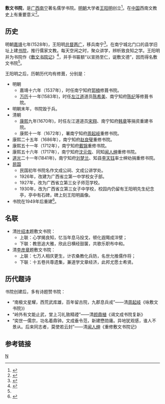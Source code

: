 '''敷文书院'''，是[[广西|广西]][[南宁|南宁]]著名儒学书院。[[明朝|明朝]]大学者[[王阳明|王阳明]]创立<ref >{{cite web |url=http://www.hzwang.com.cn/display.asp?id=1160 |title=王阳明和他留下的书院 |publisher=南宁新闻网 |author=李宗文 |accessdate=2014-09-18 |language=zh-CN |archive-url=https://web.archive.org/web/20160304230316/http://www.hzwang.com.cn/display.asp?id=1160 |archive-date=2016-03-04 |dead-url=yes }}</ref>。在[[中国|中国]]西南文教史上有重要意义<ref name="fuwen">{{cite journal |author=孙先英 覃明 |title=敷文书院与王守仁的书院教育思想在广西的传播及影响 |journal=广西社会科学 |volume=第3期 |issue=总第177期 |pages=25-9 |year=2010 |language=zh-CN}}</ref>。

==历史==

明朝[[嘉靖|嘉靖]]七年(1528年)，王阳明[[总督|总督]][[两广|两广]]，移兵南宁<ref >{{cite web |url=http://bj.crntt.com/crn-webapp/cbspub/secDetail.jsp?bookid=44461&secid=44490 |title=广西南宁现存有关王阳明石刻及相关问题探讨 |publisher=中国评论 |accessdate=2014-09-18 |language=zh-CN |archive-date=2017-09-15 |archive-url=https://web.archive.org/web/20170915125042/http://bj.crntt.com/crn-webapp/cbspub/secDetail.jsp?bookid=44461&secid=44490 |dead-url=no }}</ref>。在南宁城北门口的县学旧址上建[[书院|书院]]，推行儒家文教。每天空闲之时，聚众讲学，辨析致良知之学。王阳明并为书院作《[[敷文书院记|敷文书院记]]》<ref >{{cite web |url=http://ymwh.gyu.cn/info/1018/1405.htm |title=王阳明与敷文书院 |publisher=贵阳学院 |author=阳明学与地方文化研究中心 |date=2007-11-07 |accessdate=2014-09-18 |language=zh-CN |archive-date=2019-05-15 |archive-url=https://web.archive.org/web/20190515011119/http://ymwh.gyu.cn/info/1018/1405.htm |dead-url=yes }}</ref>，并手书匾额“以宣扬至仁，诞敷文德”，因而得名敷文书院<ref name="fuwen"/>。

王阳明之后，历朝历代均有修葺，分别是：
* 明朝
** 嘉靖十六年（1537年），时任南宁知府[[郭楠|郭楠]]修葺书院。
** [[万历|万历]]十一年(1583年)，时任[[左江道|左江道]]道员[[陈希美|陈希美]]、南宁知府[[陈纪|陈纪]]等修葺书院。
* 明朝末年，书院毁于兵。
* 清朝
** [[康熙|康熙]]九年(1670年)，时任左江道道员[[宋翔|宋翔]]、南宁知府[[韩章|韩章]]等捐资重建书院。
** 康熙十一年（1672年），署南宁知府[[周起岐|周起岐]]重修书院。
* 康熙二十五年（1686年），南宁知府[[赵良璧|赵良璧]]重修书院。
* 康熙五十一年（1712年），南宁知府[[戴锦|戴锦]]重修书院。
* 康熙五十六年（1717年），南宁知府[[沈元佐|沈元佐]]、同知[[闻人绅|闻人绅]]重修书院。
* [[道光|道光]]二十一年(1841年)，南宁知府[[刘梦兰|刘梦兰]]、知县[[李天钰|李天钰]]率士绅劝捐重修书院。
* [[中華民國|民国]]
** 民国初年书院名作文成公祠、文成公讲学处。
** 1926年，改建为广西省立第一中学校女子部。
** 1927年，改为广西省立第三女子师范学校。
** 1930年，改为广西省立第三女子中学校，校园内仍留有王阳明先生纪念亭，亭中有石碑，碑上刻王阳明画像。
* 书院在1949年后重建<ref>{{cite web |url=http://info.nanning.gov.cn/n1066/n41778/n74964/n75160/n77116/15353483.html |title=关于印发青秀山风景区恢复重建敷文书院项目前期工作方案的通知 |publisher=南宁市政府信息公开目录 |date=2013年1月17日 |accessdate=2014-09-18 |language=zh-CN }}{{dead link|date=2017年11月 |bot=InternetArchiveBot |fix-attempted=yes }}</ref>。

==名联==
* 清[[叶绍本|叶绍本]]题敷文书院：
** 上联：心学揭良知，忆当年息马投戈，顿化遐陬成泮壁；
** 下联：教思追大雅，欣此日横经鼓箧，共歌乐职布中和。
* 清[[李彦章|李彦章]]题敷文书院：
** 上联：七万人相庆更生，计农桑教化兵防，名世允推儒作将；
** 下联：十五卷共尊遗集，兼道学文章经济，此邦尤愿士希贤。

==历代题诗==
书院创建后，多有诗题赞书院：
* “南极文星耀，西荒武库雄，百年留古院，九郡息兵戎”——清[[周起岐|周起岐]]《咏敷文书院》)
* “岭外有文能止武，堂上习礼致精禋”——清[[颜鼎植|颜鼎植]]《谒文成书院复新》
* “奕世一儒宗，功名着鼎钟。文成垂令范，新建懋勋庸。异地犹观感，谁人不景从。后来同志者，莫使若云封”——清[[闻人绅|闻人绅]]《重修敷文书院记》 

==参考链接==
{{reflist|2}}
{{王阳明}}
[[Category:王守仁|N]]